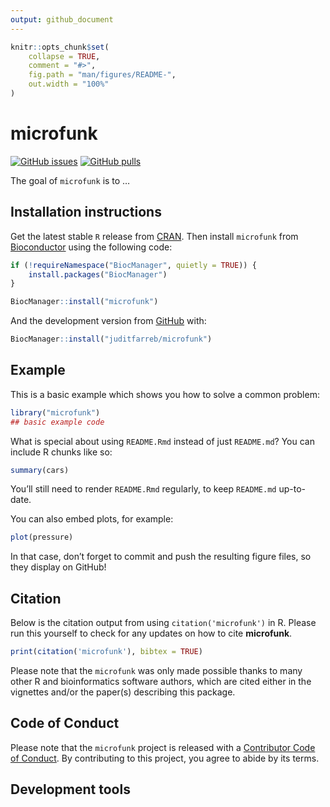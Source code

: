 ```yaml
---
output: github_document
---
```


<!-- README.md is generated from README.Rmd. Please edit that file -->

```r
knitr::opts_chunk$set(
    collapse = TRUE,
    comment = "#>",
    fig.path = "man/figures/README-",
    out.width = "100%"
)
```

# microfunk

<!-- badges: start -->
[![GitHub issues](https://img.shields.io/github/issues/MicrobialGenomics-IrsicaixaOrg/microfunk)](https://github.com/MicrobialGenomics-IrsicaixaOrg/microfunk/issues)
[![GitHub pulls](https://img.shields.io/github/issues-pr/MicrobialGenomics-IrsicaixaOrg/microfunk)](https://github.com/MicrobialGenomics-IrsicaixaOrg/microfunk/pulls)
<!-- badges: end -->

The goal of `microfunk` is to ...

## Installation instructions

Get the latest stable `R` release from [CRAN](http://cran.r-project.org/). Then install `microfunk` from [Bioconductor](http://bioconductor.org/) using the following code:

```r
if (!requireNamespace("BiocManager", quietly = TRUE)) {
    install.packages("BiocManager")
}

BiocManager::install("microfunk")
```

And the development version from [GitHub](https://github.com/juditfarreb/microfunk) with:

```r
BiocManager::install("juditfarreb/microfunk")
```
## Example

This is a basic example which shows you how to solve a common problem:

```r
library("microfunk")
## basic example code
```

What is special about using `README.Rmd` instead of just `README.md`? You can include R chunks like so:

```r
summary(cars)
```

You'll still need to render `README.Rmd` regularly, to keep `README.md` up-to-date.

You can also embed plots, for example:

```r
plot(pressure)
```

In that case, don't forget to commit and push the resulting figure files, so they display on GitHub!

## Citation

Below is the citation output from using `citation('microfunk')` in R. Please
run this yourself to check for any updates on how to cite __microfunk__.

```r
print(citation('microfunk'), bibtex = TRUE)
```

Please note that the `microfunk` was only made possible thanks to many other R and bioinformatics software authors, which are cited either in the vignettes and/or the paper(s) describing this package.

## Code of Conduct

Please note that the `microfunk` project is released with a [Contributor Code of Conduct](http://bioconductor.org/about/code-of-conduct/). By contributing to this project, you agree to abide by its terms.

## Development tools



